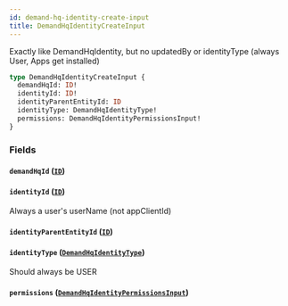 ```yaml
---
id: demand-hq-identity-create-input
title: DemandHqIdentityCreateInput
---
```



Exactly like DemandHqIdentity, but no updatedBy or identityType (always User, Apps get installed)


```graphql
type DemandHqIdentityCreateInput {
  demandHqId: ID!
  identityId: ID!
  identityParentEntityId: ID
  identityType: DemandHqIdentityType!
  permissions: DemandHqIdentityPermissionsInput!
}
```


### Fields

#### `demandHqId` ([`ID`](/developers/demandhq-apis/demand-api/graphql/reference/scalars/id))




#### `identityId` ([`ID`](/developers/demandhq-apis/demand-api/graphql/reference/scalars/id))

Always a user's userName (not appClientId)


#### `identityParentEntityId` ([`ID`](/developers/demandhq-apis/demand-api/graphql/reference/scalars/id))




#### `identityType` ([`DemandHqIdentityType`](/developers/demandhq-apis/demand-api/graphql/reference/enums/demand-hq-identity-type))

Should always be USER


#### `permissions` ([`DemandHqIdentityPermissionsInput`](/developers/demandhq-apis/demand-api/graphql/reference/inputs/demand-hq-identity-permissions-input))






